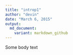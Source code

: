 ```yaml
---
title: "introp1"
author: "devin"
date: "March 6, 2015"
output:
  md_document:
    variant: markdown_github
---
```


Some body text
